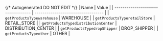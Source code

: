{/* Autogenerated DO NOT EDIT  */}
| Name                                | Value                               |
| ----------------------------------- | ----------------------------------- |
| `getProductsTypewarehouse`          | WAREHOUSE                           |
| `getProductsTyperetailStore`        | RETAIL_STORE                        |
| `getProductsTypedistributionCenter` | DISTRIBUTION_CENTER                 |
| `getProductsTypedropShipper`        | DROP_SHIPPER                        |
| `getProductsTypeother`              | OTHER                               |